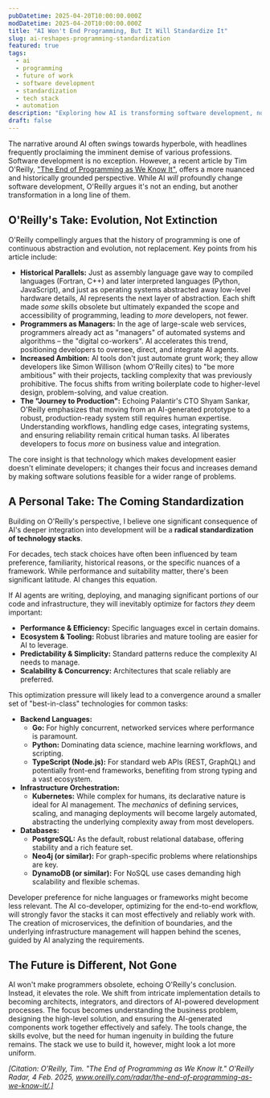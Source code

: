 ```yaml
---
pubDatetime: 2025-04-20T10:00:00.000Z
modDatetime: 2025-04-20T10:00:00.000Z
title: "AI Won't End Programming, But It Will Standardize It"
slug: ai-reshapes-programming-standardization
featured: true
tags:
  - ai
  - programming
  - future of work
  - software development
  - standardization
  - tech stack
  - automation
description: "Exploring how AI is transforming software development, not by eliminating programmers, but by driving standardization in tools and technologies, based on insights from Tim O'Reilly and a look towards the future."
draft: false
---
```


The narrative around AI often swings towards hyperbole, with headlines frequently proclaiming the imminent demise of various professions. Software development is no exception. However, a recent article by Tim O'Reilly, ["The End of Programming as We Know It"](https://www.oreilly.com/radar/the-end-of-programming-as-we-know-it/), offers a more nuanced and historically grounded perspective. While AI *will* profoundly change software development, O'Reilly argues it's not an ending, but another transformation in a long line of them.

## O'Reilly's Take: Evolution, Not Extinction

O'Reilly compellingly argues that the history of programming is one of continuous abstraction and evolution, not replacement. Key points from his article include:

*   **Historical Parallels:** Just as assembly language gave way to compiled languages (Fortran, C++) and later interpreted languages (Python, JavaScript), and just as operating systems abstracted away low-level hardware details, AI represents the next layer of abstraction. Each shift made *some* skills obsolete but ultimately expanded the scope and accessibility of programming, leading to *more* developers, not fewer.
*   **Programmers as Managers:** In the age of large-scale web services, programmers already act as "managers" of automated systems and algorithms – the "digital co-workers". AI accelerates this trend, positioning developers to oversee, direct, and integrate AI agents.
*   **Increased Ambition:** AI tools don't just automate grunt work; they allow developers like Simon Willison (whom O'Reilly cites) to "be more ambitious" with their projects, tackling complexity that was previously prohibitive. The focus shifts from writing boilerplate code to higher-level design, problem-solving, and value creation.
*   **The "Journey to Production":** Echoing Palantir's CTO Shyam Sankar, O'Reilly emphasizes that moving from an AI-generated prototype to a robust, production-ready system still requires human expertise. Understanding workflows, handling edge cases, integrating systems, and ensuring reliability remain critical human tasks. AI liberates developers to focus *more* on business value and integration.

The core insight is that technology which makes development easier doesn't eliminate developers; it changes their focus and increases demand by making software solutions feasible for a wider range of problems.

## A Personal Take: The Coming Standardization

Building on O'Reilly's perspective, I believe one significant consequence of AI's deeper integration into development will be a **radical standardization of technology stacks**.

For decades, tech stack choices have often been influenced by team preference, familiarity, historical reasons, or the specific nuances of a framework. While performance and suitability matter, there's been significant latitude. AI changes this equation.

If AI agents are writing, deploying, and managing significant portions of our code and infrastructure, they will inevitably optimize for factors *they* deem important:

*   **Performance & Efficiency:** Specific languages excel in certain domains.
*   **Ecosystem & Tooling:** Robust libraries and mature tooling are easier for AI to leverage.
*   **Predictability & Simplicity:** Standard patterns reduce the complexity AI needs to manage.
*   **Scalability & Concurrency:** Architectures that scale reliably are preferred.

This optimization pressure will likely lead to a convergence around a smaller set of "best-in-class" technologies for common tasks:

*   **Backend Languages:**
    *   **Go:** For highly concurrent, networked services where performance is paramount.
    *   **Python:** Dominating data science, machine learning workflows, and scripting.
    *   **TypeScript (Node.js):** For standard web APIs (REST, GraphQL) and potentially front-end frameworks, benefiting from strong typing and a vast ecosystem.
*   **Infrastructure Orchestration:**
    *   **Kubernetes:** While complex for humans, its declarative nature is ideal for AI management. The *mechanics* of defining services, scaling, and managing deployments will become largely automated, abstracting the underlying complexity away from most developers.
*   **Databases:**
    *   **PostgreSQL:** As the default, robust relational database, offering stability and a rich feature set.
    *   **Neo4j (or similar):** For graph-specific problems where relationships are key.
    *   **DynamoDB (or similar):** For NoSQL use cases demanding high scalability and flexible schemas.

Developer preference for niche languages or frameworks might become less relevant. The AI co-developer, optimizing for the end-to-end workflow, will strongly favor the stacks it can most effectively and reliably work with. The creation of microservices, the definition of boundaries, and the underlying infrastructure management will happen behind the scenes, guided by AI analyzing the requirements.

## The Future is Different, Not Gone

AI won't make programmers obsolete, echoing O'Reilly's conclusion. Instead, it elevates the role. We shift from intricate implementation details to becoming architects, integrators, and directors of AI-powered development processes. The focus becomes understanding the business problem, designing the high-level solution, and ensuring the AI-generated components work together effectively and safely. The tools change, the skills evolve, but the need for human ingenuity in building the future remains. The stack we use to build it, however, might look a lot more uniform.

*[Citation: O'Reilly, Tim. "The End of Programming as We Know It." O'Reilly Radar, 4 Feb. 2025, www.oreilly.com/radar/the-end-of-programming-as-we-know-it/.]* 